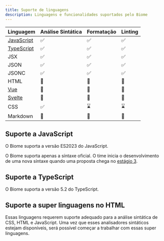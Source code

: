 ```yaml
---
title: Suporte de linguagens
description: Linguagens e funcionalidades suportados pelo Biome
---
```


| Linguagem                                     | Análise Sintática                                      | Formatação                                             | Linting                                                |
| --------------------------------------------- | ------------------------------------------------------ | ------------------------------------------------------ | ------------------------------------------------------ |
| [JavaScript](#suporte-a-javascript)           | <span aria-label="Disponível" role="img">✅</span>     | <span aria-label="Disponível" role="img">✅</span>     | <span aria-label="Disponível" role="img">✅</span>     |
| [TypeScript](#suporte-a-typescript)           | <span aria-label="Disponível" role="img">✅</span>     | <span aria-label="Disponível" role="img">✅</span>     | <span aria-label="Disponível" role="img">✅</span>     |
| JSX                                           | <span aria-label="Disponível" role="img">✅</span>     | <span aria-label="Disponível" role="img">✅</span>     | <span aria-label="Disponível" role="img">✅</span>     |
| JSON                                          | <span aria-label="Disponível" role="img">✅</span>     | <span aria-label="Disponível" role="img">✅</span>     | <span aria-label="Disponível" role="img">✅</span>     |
| JSONC                                         | <span aria-label="Disponível" role="img">✅</span>     | <span aria-label="Disponível" role="img">✅</span>     | <span aria-label="Disponível" role="img">✅</span>     |
| HTML                                          | <span aria-label="Não disponível" role="img">🚫</span> | <span aria-label="Não disponível" role="img">🚫</span> | <span aria-label="Não disponível" role="img">🚫</span> |
| [Vue](#suporte-a-super-linguagens-no-html)    | <span aria-label="Não disponível" role="img">🚫</span> | <span aria-label="Não disponível" role="img">🚫</span> | <span aria-label="Não disponível" role="img">🚫</span> |
| [Svelte](#suporte-a-super-linguagens-no-html) | <span aria-label="Não disponível" role="img">🚫</span> | <span aria-label="Não disponível" role="img">🚫</span> | <span aria-label="Não disponível" role="img">🚫</span> |
| CSS                                           | <span aria-label="Em progresso" role="img">✅️</span>   | <span aria-label="Em progresso" role="img">⌛️</span>   | <span aria-label="Não disponível" role="img">⌛️</span> |
| Markdown                                      | <span aria-label="Não disponível" role="img">🚫</span> | <span aria-label="Não disponível" role="img">🚫</span> | <span aria-label="Não disponível" role="img">🚫</span> |

## Suporte a JavaScript

O Biome suporta a versão ES2023 do JavaScript.

O Biome suporta apenas a síntaxe oficial. O time inicia o desenvolvimento de uma nova síntaxe quando uma proposta chega no [estágio 3](https://github.com/tc39/proposals#stage-3).

## Suporte a TypeScript

O Biome suporta a versão 5.2 do TypeScript.

## Suporte a super linguagens no HTML

Essas linguagens requerem suporte adequado para a análise sintática de CSS, HTML e JavaScript. Uma vez que esses analisadores sintáticos estejam disponíveis, será possível começar a trabalhar com essas super linguagens.
